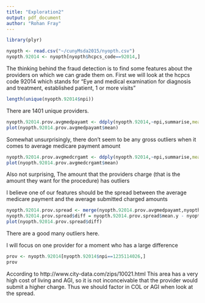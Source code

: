 ```yaml
---
title: "Exploration2"
output: pdf_document
author: "Rohan Fray"
---
```


```r
library(plyr)
```

```r
nyopth <- read.csv("~/cunyMsda2015/nyopth.csv")
nyopth.92014 <- nyopth[nyopth$hcpcs_code==92014,]
```


The thinking behind the fraud detection is to find some features about the providers on which we can grade them on.  First we will look at the hcpcs code 92014 which stands for "Eye and medical examination for diagnosis and treatment, established patient, 1 or more visits"

```r
length(unique(nyopth.92014$npi))
```

There are 1401 unique providers.

```r
nyopth.92014.prov.avgmedpayamt <- ddply(nyopth.92014,~npi,summarise,mean=mean(average_medicare_payment_amt))
plot(nyopth.92014.prov.avgmedpayamt$mean)
```

Somewhat unsurprisingly, there don't seem to be any gross outliers when it comes to average medicare payment amount




```r
nyopth.92014.prov.avgmedcrgamt <- ddply(nyopth.92014,~npi,summarise,mean=mean(average_submitted_chrg_amt))
plot(nyopth.92014.prov.avgmedcrgamt$mean)
```

Also not surprising, The amount that the providers charge (that is the amount they want for the procedure) has outliers


I believe one of our features should be the spread between the average medicare payment and the average submitted charged amounts

```r
nyopth.92014.prov.spread <- merge(nyopth.92014.prov.avgmedpayamt,nyopth.92014.prov.avgmedcrgamt,by.x = "npi",by.y = "npi")
nyopth.92014.prov.spread$diff = nyopth.92014.prov.spread$mean.y - nyopth.92014.prov.spread$mean.x
plot(nyopth.92014.prov.spread$diff)
```

There are a good many outliers here.



I will focus on one provider for a moment who has a large difference
```r
prov <- nyopth.92014[nyopth.92014$npi==1235114026,]
prov
```
According to http://www.city-data.com/zips/10021.html
This area has a very high cost of living and AGI, so it is not inconceivable that the provider would submit a higher charge.  Thus we should factor in COL or AGI when look at the spread.